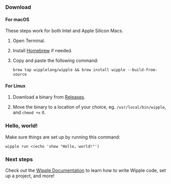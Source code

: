 ### Download

#### For macOS

These steps work for both Intel and Apple Silicon Macs.

1. Open Terminal.

2. Install [Homebrew](https://brew.sh) if needed.

3. Copy and paste the following command:

    ```shell
    brew tap wipplelang/wipple && brew install wipple --build-from-source
    ```

#### For Linux

1. Download a binary from [Releases](https://github.com/wipplelang/wipple/releases/latest).

2. Move the binary to a location of your choice, eg. `/usr/local/bin/wipple`, and `chmod +x` it.

### Hello, world!

Make sure things are set up by running this command:

```shell
wipple run <(echo 'show "Hello, world!"')
```

### Next steps

Check out the [Wipple Documentation](/docs/00-introduction/00-welcome) to learn how to write Wipple code, set up a project, and more!
